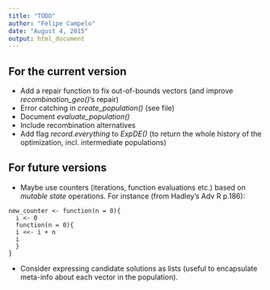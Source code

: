 ```yaml
---
title: "TODO"
author: "Felipe Campelo"
date: "August 4, 2015"
output: html_document
---
```


## For the current version
- Add a repair function to fix out-of-bounds vectors (and improve 
    *recombination_geo()*'s repair)
- Error catching in *create_population()* (see file)
- Document *evaluate_population()*
- Include recombination alternatives
- Add flag _record.everything_ to _ExpDE()_ (to return the whole history of the 
optimization, incl. intermediate populations)


## For future versions
- Maybe use counters (iterations, function evaluations etc.) based on 
_mutable state_ operations. For instance (from Hadley's Adv R p.186):

```
new_counter <- function(n = 0){
  i <- 0
  function(n = 0){
  i <<- i + n
  i
  }
}
```

- Consider expressing candidate solutions as lists (useful to encapsulate 
meta-info about each vector in the population).
